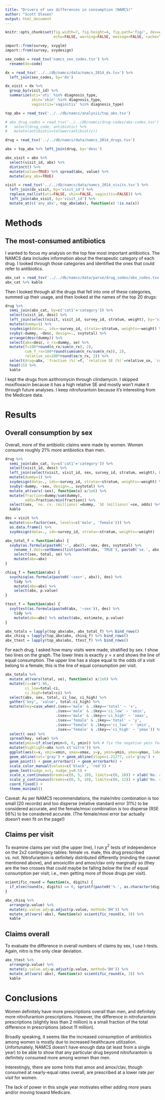 ```yaml
---
title: "Drivers of sex differences in consumption (NAMCS)"
author: "Scott Olesen"
output: html_document
---
```


```r
knitr::opts_chunk$set(fig.width=7, fig.height=4, fig.path='fig/', dev=c('png', 'pdf'),
                      echo=FALSE, warning=FALSE, message=FALSE, cache=TRUE, autodep=TRUE)

import::from(survey, svyglm)
import::from(survey, svydesign)
```

```r
sex_codes = read_tsv('namcs_sex_codes.tsv') %>%
  rename(dx=code)

dx = read_tsv('../../db/namcs/data/namcs_2014_dx.tsv') %>%
  left_join(sex_codes, by='dx')

dx_visit = dx %>%
  group_by(visit_id) %>%
  summarize(uti='uti' %in% diagnosis_type,
            skin='skin' %in% diagnosis_type,
            vaginitis='vaginitis' %in% diagnosis_type)

top_abx = read_tsv('../../db/namcs/analysis/top_abx.tsv')

# abx_drug_codes = read_tsv('../../db/namcs/drug-codes/abx-codes.tsv') %>%
#   select(drug_code, antibiotic) %>%
#   mutate(antibiotic=tolower(antibiotic))

drug = read_tsv('../../db/namcs/data/namcs_2014_drugs.tsv')

abx = top_abx %>% left_join(drug, by='desc')

abx_visit = abx %>%
  select(visit_id, abx) %>%
  distinct() %>%
  mutate(value=TRUE) %>% spread(abx, value) %>%
  mutate(any_abx=TRUE)

visit = read_tsv('../../db/namcs/data/namcs_2014_visits.tsv') %>%
  left_join(dx_visit, by='visit_id') %>%
  replace_na(list(uti=FALSE, skin=FALSE, vaginitis=FALSE)) %>%
  left_join(abx_visit, by='visit_id') %>%
  mutate_at(c('any_abx', top_abx$abx), function(x) !is.na(x))
```

# Methods

## The most-consumed antibiotics

I wanted to focus my analysis on the top few most important antibiotics. The NAMCS data includes information about the therapeutic category of each drug. I looked through those categories and identified the ones that could refer to antibiotics.

```r
abx_cat = read_tsv('../../db/namcs/data/parse/drug_codes/abx_codes.tsv')
abx_cat %>% kable
```

Then I looked through all the drugs that fell into one of these categories, summed up their usage, and then looked at the names of the top 20 drugs:

```r
drug %>%
  semi_join(abx_cat, by=c('cat1'='category')) %>%
  select(visit_id, desc) %>%
  left_join(select(visit, visit_id, survey_id, stratum, weight), by='visit_id') %>%
  mutate(dummy=1) %>%
  svydesign(data=., ids=~survey_id, strata=~stratum, weights=~weight) %>%
  svyby(~dummy, ~desc, design=., svytotal) %>%
  arrange(desc(dummy)) %>%
  select(abx=desc, n_rx=dummy, se) %>%
  mutate(f=100*round(n_rx/sum(n_rx), 2),
         cum_f_rx=100*round(cumsum(n_rx/sum(n_rx)), 2),
         relative_se=100*round(se/n_rx, 2)) %>%
  select(drug=abx, `fraction (%)`=f, `relative SE (%)`=relative_se, `cumulative fraction (%)`=cum_f_rx) %>%
  head(15) %>%
  kable
```

I kept the drugs from azithromycin through clindamycin. I skipped moxifloxacin because it has a high relative SE and mostly won't make it through future analyses. I keep nitrofurantoin because it's interesting from the Medicare data.

# Results

## Overall consumption by sex

Overall, more of the antibiotic claims were made by women. Women consume roughly 21% more antibiotics than men.

```r
drug %>%
  semi_join(abx_cat, by=c('cat1'='category')) %>%
  select(visit_id, desc) %>%
  left_join(select(visit, visit_id, sex, survey_id, stratum, weight), by='visit_id') %>%
  mutate(dummy=1) %>%
  svydesign(data=., ids=~survey_id, strata=~stratum, weights=~weight) %>%
  svyby(~dummy, ~sex, design=., svytotal) %>%
  mutate_at(vars(-sex), function(x) x/1e6) %>%
  mutate(fraction=dummy/sum(dummy),
         odds=fraction/min(fraction)) %>%
  select(sex, `no. rx. (millions)`=dummy, `SE (millions)`=se, odds) %>%
  kable
```

```r
des = visit %>%
  mutate(sex=factor(sex, levels=c('male', 'female'))) %>%
  as.data.frame() %>%
  svydesign(data=., id=~survey_id, strata=~stratum, weights=~weight)

abx_total_f = function(abx) {
  svyby(as.formula(paste0('~', abx)), ~sex, des, svytotal) %>%
    rename_(.dots=setNames(list(paste0(abx, 'TRUE'), paste0('se.', abx, 'TRUE')), c('total', 'se'))) %>%
    select(sex, total, se) %>%
    mutate(abx=abx)
}

chisq_f = function(abx) {
  svychisq(as.formula(paste0('~sex+', abx)), des) %>%
    tidy %>%
    mutate(abx=abx) %>%
    select(abx, p.value)
}

ttest_f = function(abx) {
  svyttest(as.formula(paste0(abx, '~sex')), des) %>%
    tidy %>%
    mutate(abx=abx) %>% select(abx, estimate, p.value)
}

abx_totals = lapply(top_abx$abx, abx_total_f) %>% bind_rows()
abx_chisq = lapply(top_abx$abx, chisq_f) %>% bind_rows()
abx_ttest = lapply(top_abx$abx, ttest_f) %>% bind_rows()
```

For each drug, I asked how many visits were made, stratified by sex. I show two lines on the graph. The lower lines is exactly $y=x$ and shows the line of equal consumption. The upper line has a slope equal to the odds of a visit belong to a female; this is the line of equal consumption per visit. 

```r
abx_totals %>%
  mutate_at(vars(total, se), function(x) x/1e6) %>%
  mutate(ci=se*1.96,
         ci_low=total-ci,
         ci_high=total+ci) %>%
  select(abx, sex, total, ci_low, ci_high) %>%
  gather('key', 'value', total:ci_high) %>%
  mutate(key=case_when(.$sex=='male' & .$key=='total' ~ 'x',
                       .$sex=='male' & .$key=='ci_low' ~ 'xmin',
                       .$sex=='male' & .$key=='ci_high' ~ 'xmax',
                       .$sex=='female' & .$key=='total' ~ 'y',
                       .$sex=='female' & .$key=='ci_low' ~ 'ymin',
                       .$sex=='female' & .$key=='ci_high' ~ 'ymax')) %>%
  select(-sex) %>%
  spread(key, value) %>%
  mutate(ymin=if_else(ymin<0, 0, ymin)) %>% # fix the negative ymin for moxi
  mutate(highlight=abx %in% c('nitro')) %>%
  ggplot(aes(x=x, xmin=xmin, xmax=xmax, y=y, ymin=ymin, ymax=ymax, label=abx, color=highlight)) +
  geom_abline(col='gray') + geom_abline(slope=1.21277, col='gray') +
  geom_point() + geom_errorbar() + geom_errorbarh() +
  scale_color_manual(values=c('black', 'red')) +
  geom_text(nudge_x=1, nudge_y=0.5) +
  scale_x_continuous(breaks=c(0, 5, 10), limits=c(0, 10)) + xlab('No. rx. for men (millions)') +
  scale_y_continuous(breaks=c(0, 5, 10), limits=c(0, 12)) + ylab('No. rx. for women (millions)') +
  coord_fixed() +
  theme_minimal()
```

Caveat: As per NAMCS recommendations, the male/nitro combination is too small (20 records) and too disperse (relative standard error 31%) to be considered accurate, and the female/moxi combination is too disperse (RSE 56%) to be considered accurate. (The female/moxi error bar actually doesn't even fit on the page!)

## Claims per visit

To examine claims per visit (the upper line), I run $\chi^2$ tests of independence on the 2x2 contingency tables: female vs. male, this drug prescribed vs. not. Nitrofurantoin is definitely distributed differently (minding the caveat mentioned above), and amoxicillin and amox/clav only marginally so (they are the two crosses that could maybe be falling *below* the line of equal consumption per visit; i.e., men getting more of those drugs per visit).

```r
scientific_round = function(x, digits) {
  if_else(round(x, digits) == 0, sprintf(paste0('%.', as.character(digits), 'g'), x), as.character(round(x, digits)))
}

abx_chisq %>%
  arrange(p.value) %>%
  mutate(p.value.adj=p.adjust(p.value, method='BH')) %>%
  mutate_at(vars(-abx), function(x) scientific_round(x, 3)) %>%
  kable
```

## Claims overall

To evaluate the difference in overall numbers of claims by sex, I use *t*-tests. Again, nitro is the only clear deviation.

```r
abx_ttest %>%
  arrange(p.value) %>%
  mutate(p.value.adj=p.adjust(p.value, method='BH')) %>%
  mutate_at(vars(-abx), function(x) scientific_round(x, 3)) %>%
  kable
```

# Conclusions

Women definitely have more prescriptions overall than men, and definitely more nitrofurantoin prescriptions. However, the difference in nitrofurantoin prescriptions (slightly less than 2 million) is a small fraction of the total difference in prescriptions (about 11 million).

Broadly speaking, it seems like the increased consumption of antibiotics among women is mostly due to increased healthcaure utilization. Unfortunately, NAMCS doesn't have enough data (at least from a single year) to be able to show that any particular drug beyond nitrofurantoin is definitely consumed more among women than men.

Interestingly, there are some hints that amox and amox/clav, though consumed at nearly-equal rates overall, are prescribed at a lower rate *per visit* for women.

The lack of power in this single year motivates either adding more years and/or moving toward Medicare.
